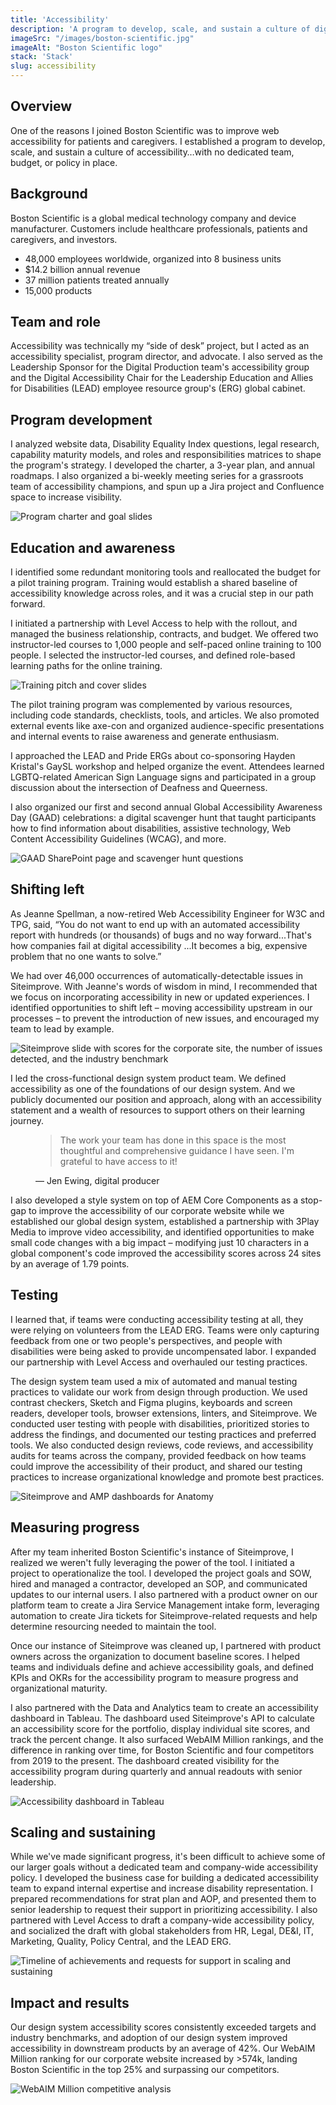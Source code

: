 ```yaml
---
title: 'Accessibility'
description: 'A program to develop, scale, and sustain a culture of digital accessibility at Boston Scientific'
imageSrc: "/images/boston-scientific.jpg"
imageAlt: "Boston Scientific logo"
stack: 'Stack'
slug: accessibility
---
```



## Overview

One of the reasons I joined Boston Scientific was to improve web accessibility for patients and caregivers. I established a program to develop, scale, and sustain a culture of accessibility…with no dedicated team, budget, or policy in place.

## Background

Boston Scientific is a global medical technology company and device manufacturer. Customers include healthcare professionals, patients and caregivers, and investors.
- 48,000 employees worldwide, organized into 8 business units
- $14.2 billion annual revenue
- 37 million patients treated annually
- 15,000 products

## Team and role

Accessibility was technically my “side of desk” project, but I acted as an accessibility specialist, program director, and advocate. I also served as the Leadership Sponsor for the Digital Production team's accessibility group and the Digital Accessibility Chair for the Leadership Education and Allies for Disabilities (LEAD) employee resource group's (ERG) global cabinet.

## Program development

I analyzed website data, Disability Equality Index questions, legal research, capability maturity models, and roles and responsibilities matrices to shape the program's strategy. I developed the charter, a 3-year plan, and annual roadmaps. I also organized a bi-weekly meeting series for a grassroots team of accessibility champions, and spun up a Jira project and Confluence space to increase visibility.

<Image src={program} class="image my-4" alt="Program charter and goal slides"/>

## Education and awareness

I identified some redundant monitoring tools and reallocated the budget for a pilot training program. Training would establish a shared baseline of accessibility knowledge across roles, and it was a crucial step in our path forward. 

I initiated a partnership with Level Access to help with the rollout, and managed the business relationship, contracts, and budget. We offered two instructor-led courses to 1,000 people and self-paced online training to 100 people. I selected the instructor-led courses, and defined role-based learning paths for the online training.

<Image src={training} class="image my-4" alt="Training pitch and cover slides" />

The pilot training program was complemented by various resources, including code standards, checklists, tools, and articles. We also promoted external events like axe-con and organized audience-specific presentations and internal events to raise awareness and generate enthusiasm. 

I approached the LEAD and Pride ERGs about co-sponsoring Hayden Kristal's GaySL workshop and helped organize the event. Attendees learned LGBTQ-related American Sign Language signs and participated in a group discussion about the intersection of Deafness and Queerness.

I also organized our first and second annual Global Accessibility Awareness Day (GAAD) celebrations: a digital scavenger hunt that taught participants how to find information about disabilities, assistive technology, Web Content Accessibility Guidelines (WCAG), and more.

<Image src={gaad} class="image my-4" alt="GAAD SharePoint page and scavenger hunt questions" />

## Shifting left
As Jeanne Spellman, a now-retired Web Accessibility Engineer for W3C and TPG, said, “You do not want to end up with an automated accessibility report with hundreds (or thousands) of bugs and no way forward...That's how companies fail at digital accessibility ...It becomes a big, expensive problem that no one wants to solve.” 

We had over 46,000 occurrences of automatically-detectable issues in Siteimprove. With Jeanne's words of wisdom in mind, I recommended that we focus on incorporating accessibility in new or updated experiences. I identified opportunities to shift left – moving accessibility upstream in our processes – to prevent the introduction of new issues, and encouraged my team to lead by example. 

<Image src={shiftingLeft} class="image my-4" alt="Siteimprove slide with scores for the corporate site, the number of issues detected, and the industry benchmark" />

I led the cross-functional design system product team. We defined accessibility as one of the foundations of our design system. And we publicly documented our position and approach, along with an accessibility statement and a wealth of resources to support others on their learning journey.

<figure class="my-4 decorative-treatment">
  <blockquote>
    The work your team has done in this space is the most thoughtful and comprehensive guidance I have seen. I'm grateful to have access to it!
  </blockquote>
  <figcaption>
    — Jen Ewing, digital producer
  </figcaption>
</figure>

I also developed a style system on top of AEM Core Components as a stop-gap to improve the accessibility of our corporate website while we established our global design system, established a partnership with 3Play Media to improve video accessibility, and identified opportunities to make small code changes with a big impact – modifying just 10 characters in a global component's code improved the accessibility scores across 24 sites by an average of 1.79 points.

## Testing

I learned that, if teams were conducting accessibility testing at all, they were relying on volunteers from the LEAD ERG. Teams were only capturing feedback from one or two people's perspectives, and people with disabilities were being asked to provide uncompensated labor. I expanded our partnership with Level Access and overhauled our testing practices.

The design system team used a mix of automated and manual testing practices to validate our work from design through production. We used contrast checkers, Sketch and Figma plugins, keyboards and screen readers, developer tools, browser extensions, linters, and Siteimprove. We conducted user testing with people with disabilities, prioritized stories to address the findings, and documented our testing practices and preferred tools. We also conducted design reviews, code reviews, and accessibility audits for teams across the company, provided feedback on how teams could improve the accessibility of their product, and shared our testing practices to increase organizational knowledge and promote best practices.

<Image src={testing} class="image my-4" alt="Siteimprove and AMP dashboards for Anatomy" />

## Measuring progress

After my team inherited Boston Scientific's instance of Siteimprove, I realized we weren't fully leveraging the power of the tool. I initiated a project to operationalize the tool. I developed the project goals and SOW, hired and managed a contractor, developed an SOP, and communicated updates to our internal users. I also partnered with a product owner on our platform team to create a Jira Service Management intake form, leveraging automation to create Jira tickets for Siteimprove-related requests and help determine resourcing needed to maintain the tool.

Once our instance of Siteimprove was cleaned up, I partnered with product owners across the organization to document baseline scores. I helped teams and individuals define and achieve accessibility goals, and defined KPIs and OKRs for the accessibility program to measure progress and organizational maturity.

I also partnered with the Data and Analytics team to create an accessibility dashboard in Tableau. The dashboard used Siteimprove's API to calculate an accessibility score for the portfolio, display individual site scores, and track the percent change. It also surfaced WebAIM Million rankings, and the difference in ranking over time, for Boston Scientific and four competitors from 2019 to the present. The dashboard created visibility for the accessibility program during quarterly and annual readouts with senior leadership.

<Image src={tableau} class="image my-4" alt="Accessibility dashboard in Tableau" />

## Scaling and sustaining

While we've made significant progress, it's been difficult to achieve some of our larger goals without a dedicated team and company-wide accessibility policy. I developed the business case for building a dedicated accessibility team to expand internal expertise and increase disability representation. I prepared recommendations for strat plan and AOP, and presented them to senior leadership to request their support in prioritizing accessibility. I also partnered with Level Access to draft a company-wide accessibility policy, and socialized the draft with global stakeholders from HR, Legal, DE&I, IT, Marketing, Quality, Policy Central, and the LEAD ERG.

<Image src={progress} class="image my-4" alt="Timeline of achievements and requests for support in scaling and sustaining" />

## Impact and results

Our design system accessibility scores consistently exceeded targets and industry benchmarks, and adoption of our design system improved accessibility in downstream products by an average of 42%. Our WebAIM Million ranking for our corporate website increased by >574k, landing Boston Scientific in the top 25% and surpassing our competitors. 

<Image src={impact} class="image mt-4" alt="WebAIM Million competitive analysis"/>